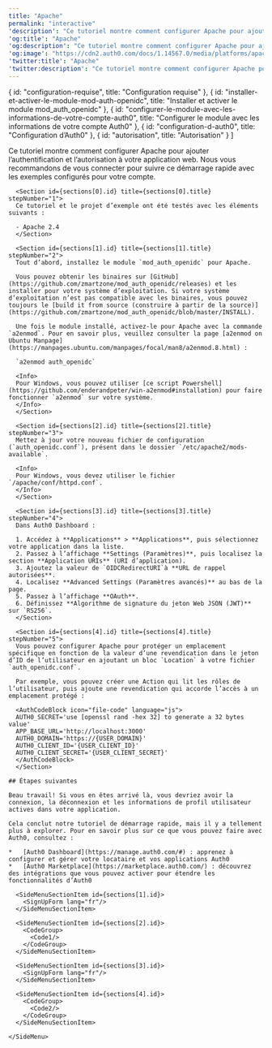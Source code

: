 ```yaml
---
title: "Apache"
permalink: "interactive"
'description': "Ce tutoriel montre comment configurer Apache pour ajouter l’authentification et l’autorisation à votre application web."
'og:title': "Apache"
'og:description': "Ce tutoriel montre comment configurer Apache pour ajouter l’authentification et l’autorisation à votre application web."
'og:image': "https://cdn2.auth0.com/docs/1.14567.0/media/platforms/apache.jpg"
'twitter:title': "Apache"
'twitter:description': "Ce tutoriel montre comment configurer Apache pour ajouter l’authentification et l’autorisation à votre application web."
---
```



  { id: "configuration-requise", title: "Configuration requise" },
  { id: "installer-et-activer-le-module-mod-auth-openidc", title: "Installer et activer le module mod_auth_openidc" },
  { id: "configurer-le-module-avec-les-informations-de-votre-compte-auth0", title: "Configurer le module avec les informations de votre compte Auth0" },
  { id: "configuration-d-auth0", title: "Configuration d’Auth0" },
  { id: "autorisation", title: "Autorisation" }
]

<Recipe>
  <Content>
    Ce tutoriel montre comment configurer Apache pour ajouter l’authentification et l’autorisation à votre application web. Nous vous recommandons de vous connecter pour suivre ce démarrage rapide avec les exemples configurés pour votre compte.

      <Section id={sections[0].id} title={sections[0].title} stepNumber="1">
      Ce tutoriel et le projet d’exemple ont été testés avec les éléments suivants :

      - Apache 2.4
      </Section>

      <Section id={sections[1].id} title={sections[1].title} stepNumber="2">
      Tout d’abord, installez le module `mod_auth_openidc` pour Apache.

      Vous pouvez obtenir les binaires sur [GitHub](https://github.com/zmartzone/mod_auth_openidc/releases) et les installer pour votre système d’exploitation. Si votre système d’exploitation n’est pas compatible avec les binaires, vous pouvez toujours le [build it from source (construire à partir de la source)](https://github.com/zmartzone/mod_auth_openidc/blob/master/INSTALL).

      Une fois le module installé, activez-le pour Apache avec la commande `a2enmod`. Pour en savoir plus, veuillez consulter la page [a2enmod on Ubuntu Manpage](https://manpages.ubuntu.com/manpages/focal/man8/a2enmod.8.html) :

      `a2enmod auth_openidc`

      <Info>
      Pour Windows, vous pouvez utiliser [ce script Powershell](https://github.com/enderandpeter/win-a2enmod#installation) pour faire fonctionner `a2enmod` sur votre système.
      </Info>
      </Section>

      <Section id={sections[2].id} title={sections[2].title} stepNumber="3">
      Mettez à jour votre nouveau fichier de configuration (`auth_openidc.conf`), présent dans le dossier `/etc/apache2/mods-available`.

      <Info>
      Pour Windows, vous devez utiliser le fichier `/apache/conf/httpd.conf`.
      </Info>
      </Section>

      <Section id={sections[3].id} title={sections[3].title} stepNumber="4">
      Dans Auth0 Dashboard :

      1. Accédez à **Applications** > **Applications**, puis sélectionnez votre application dans la liste.
      2. Passez à l’affichage **Settings (Paramètres)**, puis localisez la section **Application URIs** (URI d’application).
      3. Ajoutez la valeur de `OIDCRedirectURI`à **URL de rappel autorisées**.
      4. Localisez **Advanced Settings (Paramètres avancés)** au bas de la page.
      5. Passez à l’affichage **OAuth**.
      6. Définissez **Algorithme de signature du jeton Web JSON (JWT)** sur `RS256`.
      </Section>

      <Section id={sections[4].id} title={sections[4].title} stepNumber="5">
      Vous pouvez configurer Apache pour protéger un emplacement spécifique en fonction de la valeur d’une revendication dans le jeton d’ID de l’utilisateur en ajoutant un bloc `Location` à votre fichier `auth_openidc.conf`.

      Par exemple, vous pouvez créer une Action qui lit les rôles de l’utilisateur, puis ajoute une revendication qui accorde l’accès à un emplacement protégé :

      <AuthCodeBlock icon="file-code" language="js">
      AUTH0_SECRET='use [openssl rand -hex 32] to generate a 32 bytes value'
      APP_BASE_URL='http://localhost:3000'
      AUTH0_DOMAIN='https://{USER_DOMAIN}'
      AUTH0_CLIENT_ID='{USER_CLIENT_ID}'
      AUTH0_CLIENT_SECRET='{USER_CLIENT_SECRET}'
      </AuthCodeBlock>
      </Section>

    ## Étapes suivantes

    Beau travail! Si vous en êtes arrivé là, vous devriez avoir la connexion, la déconnexion et les informations de profil utilisateur actives dans votre application.

    Cela conclut notre tutoriel de démarrage rapide, mais il y a tellement plus à explorer. Pour en savoir plus sur ce que vous pouvez faire avec Auth0, consultez :

    *   [Auth0 Dashboard](https://manage.auth0.com/#) : apprenez à configurer et gérer votre locataire et vos applications Auth0
    *   [Auth0 Marketplace](https://marketplace.auth0.com/) : découvrez des intégrations que vous pouvez activer pour étendre les fonctionnalités d’Auth0
  </Content>

  <SideMenu sections={sections}>
      <SideMenuSectionItem id={sections[0].id}>
        <SignUpForm lang="fr"/>
      </SideMenuSectionItem>

      <SideMenuSectionItem id={sections[1].id}>
        <SignUpForm lang="fr"/>
      </SideMenuSectionItem>

      <SideMenuSectionItem id={sections[2].id}>
        <CodeGroup>
          <Code1/>
        </CodeGroup>
      </SideMenuSectionItem>

      <SideMenuSectionItem id={sections[3].id}>
        <SignUpForm lang="fr"/>
      </SideMenuSectionItem>

      <SideMenuSectionItem id={sections[4].id}>
        <CodeGroup>
          <Code2/>
        </CodeGroup>
      </SideMenuSectionItem>

    </SideMenu>
</Recipe>
